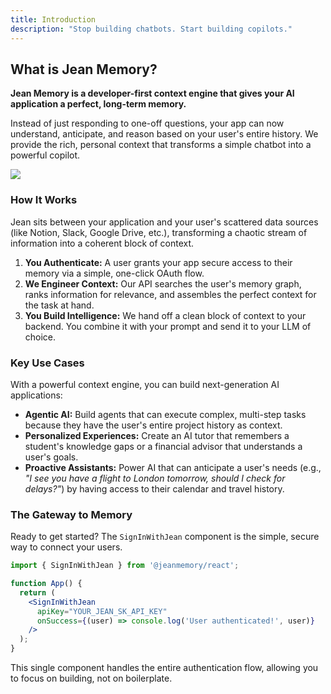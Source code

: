 ```yaml
---
title: Introduction
description: "Stop building chatbots. Start building copilots."
---
```


## What is Jean Memory?

**Jean Memory is a developer-first context engine that gives your AI application a perfect, long-term memory.**

Instead of just responding to one-off questions, your app can now understand, anticipate, and reason based on your user's entire history. We provide the rich, personal context that transforms a simple chatbot into a powerful copilot.

<img
  className="rounded-xl"
  src="/images/jean-architecture-diagram.png" 
/>

### How It Works

Jean sits between your application and your user's scattered data sources (like Notion, Slack, Google Drive, etc.), transforming a chaotic stream of information into a coherent block of context.

1.  **You Authenticate:** A user grants your app secure access to their memory via a simple, one-click OAuth flow.
2.  **We Engineer Context:** Our API searches the user's memory graph, ranks information for relevance, and assembles the perfect context for the task at hand.
3.  **You Build Intelligence:** We hand off a clean block of context to your backend. You combine it with your prompt and send it to your LLM of choice.

### Key Use Cases

With a powerful context engine, you can build next-generation AI applications:

-   **Agentic AI:** Build agents that can execute complex, multi-step tasks because they have the user's entire project history as context.
-   **Personalized Experiences:** Create an AI tutor that remembers a student's knowledge gaps or a financial advisor that understands a user's goals.
-   **Proactive Assistants:** Power AI that can anticipate a user's needs (e.g., *"I see you have a flight to London tomorrow, should I check for delays?"*) by having access to their calendar and travel history.

### The Gateway to Memory

Ready to get started? The `SignInWithJean` component is the simple, secure way to connect your users.

```jsx
import { SignInWithJean } from '@jeanmemory/react';

function App() {
  return (
    <SignInWithJean
      apiKey="YOUR_JEAN_SK_API_KEY"
      onSuccess={(user) => console.log('User authenticated!', user)}
    />
  );
}
```

This single component handles the entire authentication flow, allowing you to focus on building, not on boilerplate.
